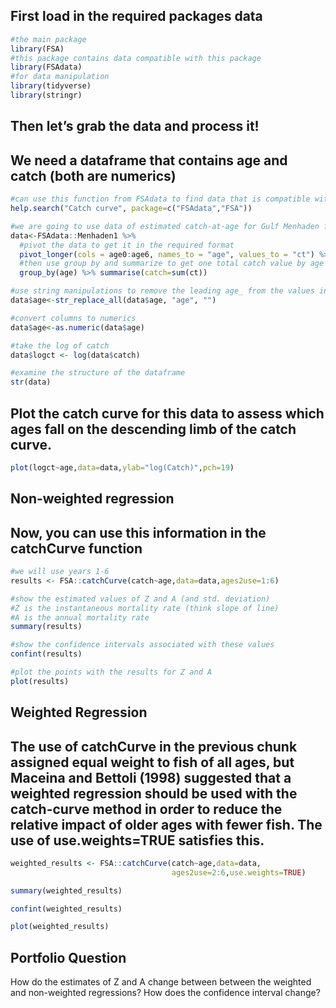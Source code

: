 
## First load in the required packages data
```r
#the main package
library(FSA)
#this package contains data compatible with this package
library(FSAdata)
#for data manipulation
library(tidyverse)
library(stringr)
```

## Then let's grab the data and process it!
## We need a dataframe that contains age and catch (both are numerics)
```r
#can use this function from FSAdata to find data that is compatible with the function
help.search("Catch curve", package=c("FSAdata","FSA"))

#we are going to use data of estimated catch-at-age for Gulf Menhaden from 1964-2004
data<-FSAdata::Menhaden1 %>% 
  #pivot the data to get it in the required format
  pivot_longer(cols = age0:age6, names_to = "age", values_to = "ct") %>% 
  #then use group by and summarize to get one total catch value by age class
  group_by(age) %>% summarise(catch=sum(ct))

#use string manipulations to remove the leading age_ from the values in the age column
data$age<-str_replace_all(data$age, "age", "")

#convert columns to numerics
data$age<-as.numeric(data$age)

#take the log of catch
data$logct <- log(data$catch)

#examine the structure of the dataframe
str(data)
```

## Plot the catch curve for this data to assess which ages fall on the descending limb of the catch curve.
```r
plot(logct~age,data=data,ylab="log(Catch)",pch=19)
```

## Non-weighted regression
## Now, you can use this information in the catchCurve function
```r
#we will use years 1-6
results <- FSA::catchCurve(catch~age,data=data,ages2use=1:6)

#show the estimated values of Z and A (and std. deviation)
#Z is the instantaneous mortality rate (think slope of line)
#A is the annual mortality rate
summary(results)

#show the confidence intervals associated with these values
confint(results)

#plot the points with the results for Z and A
plot(results)

```

## Weighted Regression
## The use of catchCurve in the previous chunk assigned equal weight to fish of all ages, but Maceina and Bettoli (1998) suggested that a weighted regression should be used with the catch-curve method in order to reduce the relative impact of older ages with fewer fish. The use of use.weights=TRUE satisfies this.
```r

weighted_results <- FSA::catchCurve(catch~age,data=data,
                                    ages2use=2:6,use.weights=TRUE)

summary(weighted_results)

confint(weighted_results)

plot(weighted_results)
```

## Portfolio Question
How do the estimates of Z and A change between between the weighted and non-weighted regressions? How does the confidence interval change?






